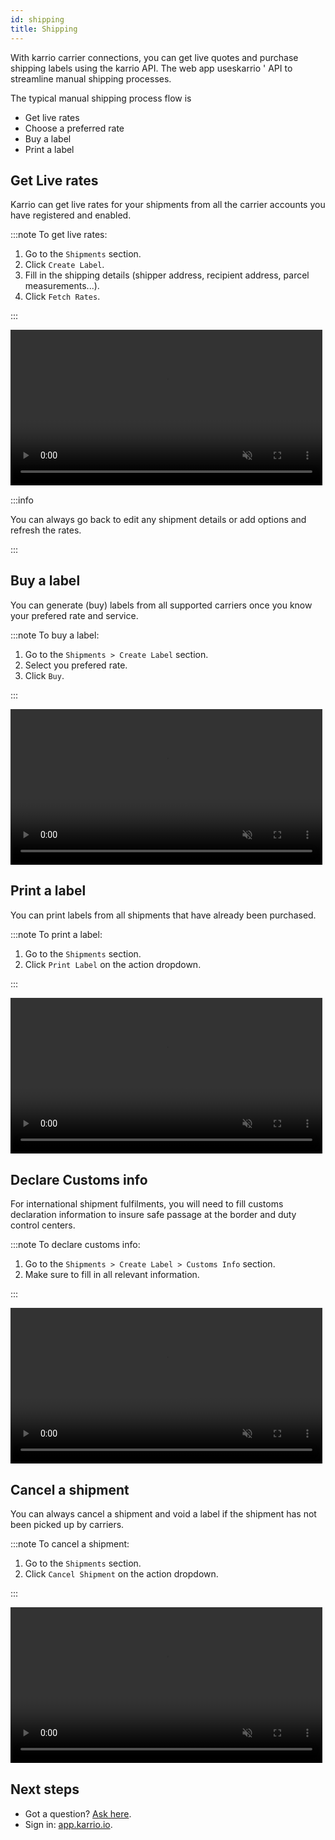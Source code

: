 ```yaml
---
id: shipping
title: Shipping
---
```


With karrio carrier connections, you can get live quotes and purchase
shipping labels using the karrio API. The web app useskarrio ' API
to streamline manual shipping processes.

The typical manual shipping process flow is

- Get live rates
- Choose a preferred rate
- Buy a label
- Print a label


## Get Live rates

Karrio can get live rates for your shipments from all the carrier
accounts you have registered and enabled.

:::note To get live rates:

1. Go to the `Shipments` section.
2. Click `Create Label`.
3. Fill in the shipping details (shipper address, recipient address, parcel measurements...).
4. Click `Fetch Rates`.

:::

<video width="99%" loop={true} muted={true} playsInline={true} controls={true}>
  <source src="/videos/get-rates.mp4"/>
</video>

:::info

You can always go back to edit any shipment details or add options and refresh the rates.

:::



## Buy a label

You can generate (buy) labels from all supported carriers once you know
your prefered rate and service.

:::note To buy a label:

1. Go to the `Shipments > Create Label` section.
2. Select you prefered rate.
3. Click `Buy`.

:::

<video width="99%" loop={true} muted={true} playsInline={true} controls={true}>
  <source src="/videos/buy-label.mp4"/>
</video>



## Print a label

You can print labels from all shipments that have already been purchased.

:::note To print a label:

1. Go to the `Shipments` section.
2. Click `Print Label` on the action dropdown.

:::

<video width="99%" loop={true} muted={true} playsInline={true} controls={true}>
  <source src="/videos/print-label.mp4"/>
</video>



## Declare Customs info

For international shipment fulfilments, you will need to fill customs
declaration information to insure safe passage at the border and duty
control centers.

:::note To declare customs info:

1. Go to the `Shipments > Create Label > Customs Info` section.
2. Make sure to fill in all relevant information.

:::

<video width="99%" loop={true} muted={true} playsInline={true} controls={true}>
  <source src="/videos/customs-declaration.mp4"/>
</video>



## Cancel a shipment

You can always cancel a shipment and void a label if the shipment has not
been picked up by carriers.

:::note To cancel a shipment:

1. Go to the `Shipments` section.
2. Click `Cancel Shipment` on the action dropdown.

:::

<video width="99%" loop={true} muted={true} playsInline={true} controls={true}>
  <source src="/videos/cancel-shipment.mp4"/>
</video>


## Next steps

- Got a question? [Ask here](https://github.com/karrioapi/karrio/discussions).
- Sign in: [app.karrio.io](https://app.karrio.io).

